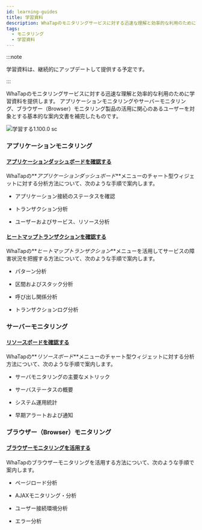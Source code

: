 ```yaml
---
id: learning-guides
title: 学習資料
description: WhaTapのモニタリングサービスに対する迅速な理解と効率的な利用のために学習資料を提供します。
tags:
  - モニタリング
  - 学習資料
---
```


:::note

学習資料は、継続的にアップデートして提供する予定です。

:::

WhaTapのモニタリングサービスに対する迅速な理解と効率的な利用のために学習資料を提供します。 アプリケーションモニタリングやサーバーモニタリング、ブラウザー（Browser）モニタリング製品の活用に関心のあるユーザーを対象とする基本的な案内文書を補完したものです。 

![学習する1.100.0 sc](/img/learning.png)

### アプリケーションモニタリング

#### [アプリケーションダッシュボードを確認する](best-practice-guides/about-apm-dashboard)

WhaTapの**_アプリケーションダッシュボード_**メニューのチャート型ウィジェットに対する分析方法について、次のような手順で案内します。

-   アプリケーション接続のステータスを確認

-   トランザクション分析

-   ユーザーおよびサービス、リソース分析

#### [ヒートマップトランザクションを確認する](best-practice-guides/about-apm-hitmap-class)

WhaTapの**_ヒートマップトランザクション_**メニューを活用してサービスの障害状況を把握する方法について、次のような手順で案内します。

-   パターン分析

-   区間およびスタック分析

-   呼び出し関係分析

-   トランザクションログ分析

### サーバーモニタリング

#### [リソースボードを確認する](best-practice-guides/about-server-dashboard)

WhaTapの**_リソースボード_**メニューのチャート型ウィジェットに対する分析方法について、次のような手順で案内します。

-   サーバモニタリングの主要なメトリック

-   サーバステータスの概要

-   システム運用統計

-   早期アラートおよび通知

### ブラウザー（Browser）モニタリング

#### [ブラウザーモニタリングを活用する](best-practice-guides/using-browser-monitoring)

WhaTapのブラウザーモニタリングを活用する方法について、次のような手順で案内します。

-   ページロード分析

-   AJAXモニタリング・分析

-   ユーザー接続環境分析

-   エラー分析
